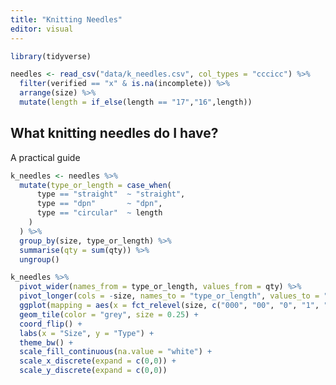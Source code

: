 ```yaml
---
title: "Knitting Needles"
editor: visual
---
```


```r

library(tidyverse)

needles <- read_csv("data/k_needles.csv", col_types = "cccicc") %>%
  filter(verified == "x" & is.na(incomplete)) %>% 
  arrange(size) %>% 
  mutate(length = if_else(length == "17","16",length))
```

## What knitting needles do I have?

A practical guide

```r

k_needles <- needles %>% 
  mutate(type_or_length = case_when(
      type == "straight"  ~ "straight",
      type == "dpn"       ~ "dpn",
      type == "circular"  ~ length
    )
  ) %>% 
  group_by(size, type_or_length) %>% 
  summarise(qty = sum(qty)) %>% 
  ungroup()

k_needles %>% 
  pivot_wider(names_from = type_or_length, values_from = qty) %>% 
  pivot_longer(cols = -size, names_to = "type_or_length", values_to = "qty") %>% 
  ggplot(mapping = aes(x = fct_relevel(size, c("000", "00", "0", "1", "1.5", "2", "2.5", "3", "4", "5", "6", "7", "8", "9", "10", "10.5", "11")), y = fct_relevel(type_or_length, c("dpn", "9","12", "16", "24", "32", "36", "40", "47", "straight")), fill = qty)) +
  geom_tile(color = "grey", size = 0.25) +
  coord_flip() +
  labs(x = "Size", y = "Type") +
  theme_bw() +
  scale_fill_continuous(na.value = "white") +
  scale_x_discrete(expand = c(0,0)) +
  scale_y_discrete(expand = c(0,0))


```
